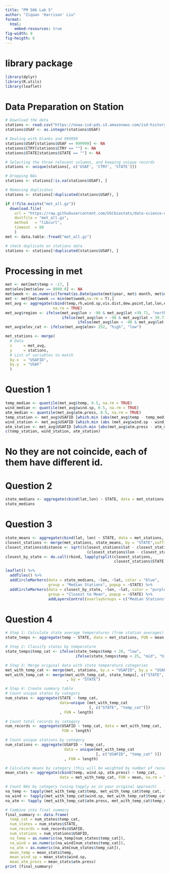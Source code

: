 ```yaml
---
title: "PM 566 Lab 5"
author: "Ziquan 'Harrison' Liu"
format: 
  html:
    embed-resources: true
fig-width: 8
fig-heigth: 6
---
```

# library package
```r
library(dplyr)
library(R.utils)
library(leaflet)
```
# Data Preparation on Station
```r
# Download the data
stations <- read.csv("https://noaa-isd-pds.s3.amazonaws.com/isd-history.csv")
stations$USAF <- as.integer(stations$USAF)

# Dealing with blanks and 999999
stations$USAF[stations$USAF == 999999] <- NA
stations$CTRY[stations$CTRY == ""] <- NA
stations$STATE[stations$STATE == ""] <- NA

# Selecting the three relevant columns, and keeping unique records
stations <- unique(stations[, c('USAF', 'CTRY', 'STATE')])

# Dropping NAs
stations <- stations[!is.na(stations$USAF), ]

# Removing duplicates
stations <- stations[!duplicated(stations$USAF), ]
```

```r
if (!file.exists("met_all.gz"))
  download.file(
    url = "https://raw.githubusercontent.com/USCbiostats/data-science-data/master/02_met/met_all.gz",
    destfile = "met_all.gz",
    method   = "libcurl",
    timeout  = 60
    )
met <- data.table::fread("met_all.gz")
```

```r
# check duplicate on stations data
stations <- stations[!duplicated(stations$USAF), ]
```

# Processing in met
```r
met <- met[met$temp > -17, ]
met$elev[met$elev == 9999.0] <- NA
met$week <- as.numeric(format(as.Date(paste(met$year, met$ month, met$day, sep = "-")), "%U"))
met <- met[met$week == min(met$week,na.rm = T),]
met_avg <- aggregate(cbind(temp,rh,wind.sp,vis.dist,dew.point,lat,lon,elev,atm.press)~USAFID, data = met, FUN = mean,
                     na.ro = TRUE)
met_avg$region <- ifelse(met_avg$lon > -98 & met_avg$lat >39.71, "north east",
                         ifelse(met_avg$lon > -98 & met_avg$lat < 39.71, "south east",
                                ifelse(met_avg$lon < -98 & met_avg$lat >39.71, "north west", "south west")))
met_avg$elev_cat <- ifelse(met_avg$elev> 252, "high", "low")
```

```r
met_stations <- merge(
  # Data
  x     = met_avg,      
  y     = stations, 
  # List of variables to match
  by.x  = "USAFID",
  by.y  = "USAF"
  )
```

# Question 1
```r
temp_median <- quantile(met_avg$temp, 0.5, na.rm = TRUE)
wind_median <- quantile(met_avg$wind.sp, 0.5, na.rm = TRUE)
atm_median <- quantile(met_avg$atm.press, 0.5, na.rm = TRUE)
temp_station <- met_avg$USAFID [which.min (abs(met_avg$temp - temp_median))]
wind_station <- met_avg$USAFID [which.min (abs (met_avg$wind.sp - wind_median))] 
atm_station <- met_avg$USAFID [which.min (abs(met_avg$atm.press - atm_median))]
c(temp_station, wind_station, atm_station)
```
# No they are not coincide, each of them have different id.

# Question 2
```r
state_medians <- aggregate(cbind(lat,lon) ~ STATE, data = met_stations, FUN =median, na.rm = TRUE)
state_medians
```

# Question 3
```r
state_means <- aggregate(cbind(lat, lon) ~ STATE, data = met_stations, FUN = mean, na.rm = TRUE)
closest_stations <- merge(met_stations, state_means, by = "STATE",suffixes = c("","_mean"))
closest_stations$distance <- sqrt((closest_stations$lat - closest_stations$lat_mean)^2 + 
                                    (closest_stations$lon - closest_stations$lon_mean)^2)
closest_by_state <- do.call(rbind, lapply(split(closest_stations,
                                                closest_stations$STATE), function(x) x[which.min(x$distance), ]))

leaflet() %>%
  addTiles() %>%
  addCircleMarkers(data = state_medians, ~lon, ~lat, color = "blue", 
                   group = "Median Stations", popup = ~STATE) %>%
  addCircleMarkers(data = closest_by_state, ~lon, ~lat, color = "purple", 
                   group = "Closest to Mean", popup = ~STATE) %>%
                   addLayersControl(overlayGroups = c("Median Stations", "Closest to Mean"))
```

# Question 4
```r
# Step 1: Calculate state average temperatures (from station averages)
state_temps <- aggregate(temp ~ STATE, data = met_stations, FUN = mean, na.rm = TRUE)

# Step 2: Classify states by temperature
state_temps$temp_cat <- ifelse(state_temps$temp < 20, "low",
                               ifelse(state_temps$temp < 25, "mid", "high"))

# Step 3: Merge original data with state temperature categories
met_with_temp_cat <- merge(met, stations, by.x = "USAFID", by.y = "USAF")
met_with_temp_cat <- merge(met_with_temp_cat, state_temps[, c("STATE", "temp_cat")]
                           , by = "STATE")

# Step 4: Create summary table
# Count unique states by category
num_states <- aggregate(STATE ~ temp_cat, 
                        data=unique (met_with_temp_cat
                                     [, c("STATE", "temp_cat")])
                        , FUN = length)

# Count total records by category
num_records <- aggregate(USAFID ~ temp_cat, data = met_with_temp_cat, 
                         FUN = length)

# Count unique stations by category
num_stations <- aggregate(USAFID ~ temp_cat, 
                          data = unique(met_with_temp_cat
                                        [, c("USAFID", "temp_cat" )])
                          , FUN = length)

# Calculate means by category (this will be weighted by number of records per state)
mean_stats <- aggregate(cbind(temp, wind.sp, atm.press) ~ temp_cat, 
                        data = met_with_temp_cat, FUN = mean, na.rm = TRUE)

# Count NAs by category (using tapply as in your original approach)
na_temp <- tapply(met_with_temp_cat$temp, met_with_temp_cat$temp_cat, function(x) sum(is.na(x))) 
na_wind <- tapply(met_with_temp_cat$wind.sp, met_with_temp_cat$temp_cat, function (x) sum (is.na (x) ))
na_atm <- tapply (met_with_temp_cat$atm.press, met_with_temp_cat$temp_cat, function (x) sum (is.na (x) ))
```
```r
# Combine into final summary
final_summary <- data.frame(
  temp_cat = num_states$temp_cat,
  num_states = num_states$STATE,
  num_records = num_records$USAFID,
  num_stations = num_stations$USAFID,
  na_temp = as.numeric(na_temp[num_states$temp_cat]),
  na_wind = as.numeric(na_wind[num_states$temp_cat]),
  na_atm = as.numeric(na_atm[num_states$temp_cat]),
  mean_temp = mean_stats$temp,
  mean_wind_sp = mean_stats$wind.sp,
  mean_atm_press = mean_stats$atm.press)
print (final_summary)
```